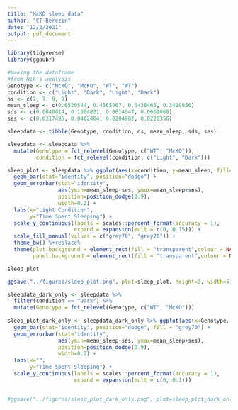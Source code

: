 ```yaml
---
title: "McKO sleep data"
author: "CT Berezin"
date: "12/2/2021"
output: pdf_document
---
```


```r
library(tidyverse)
library(ggpubr)
```

```r
#making the dataframe
#from Nik's analysis
Genotype <- c("McKO", "McKO", "WT", "WT")
condition <- c("Light", "Dark", "Light", "Dark")
ns <- c(7, 7, 9, 9)
mean_sleep <- c(0.6520544, 0.4565667, 0.6436465, 0.3419856)
sds <- c(0.0840014, 0.1064821, 0.0614947, 0.0661068)
ses <- c(0.0317495, 0.0402464, 0.0204982, 0.0220356)

sleepdata <- tibble(Genotype, condition, ns, mean_sleep, sds, ses)

sleepdata <- sleepdata %>% 
  mutate(Genotype = fct_relevel(Genotype, c("WT", "McKO")),
         condition = fct_relevel(condition, c("Light", "Dark")))
```

```r
sleep_plot <- sleepdata %>% ggplot(aes(x=condition, y=mean_sleep, fill=Genotype)) +
  geom_bar(stat="identity", position="dodge") +
  geom_errorbar(stat="identity",
                aes(ymin=mean_sleep-ses, ymax=mean_sleep+ses),
                position=position_dodge(0.9),
                width=0.2) +
  labs(x="Light Condition",
       y="Time Spent Sleeping") +
  scale_y_continuous(labels = scales::percent_format(accuracy = 1),
                     expand = expansion(mult = c(0, 0.15))) +
  scale_fill_manual(values = c("grey70", "grey20")) +
  theme_bw() %+replace%
  theme(plot.background = element_rect(fill = "transparent",colour = NA),
        panel.background = element_rect(fill = "transparent",colour = NA))

sleep_plot

ggsave("../figures/sleep_plot.png", plot=sleep_plot, height=3, width=5)
```

```r
sleepdata_dark_only <- sleepdata %>%
  filter(condition == "Dark") %>% 
  mutate(Genotype = fct_relevel(Genotype, c("WT", "McKO")))
  
sleep_plot_dark_only <- sleepdata_dark_only %>% ggplot(aes(x=Genotype, y=mean_sleep)) +
  geom_bar(stat="identity", position="dodge", fill = "grey70") +
  geom_errorbar(stat="identity",
                aes(ymin=mean_sleep-ses, ymax=mean_sleep+ses),
                position=position_dodge(0.9),
                width=0.2) +
  labs(x="",
       y="Time Spent Sleeping") +
  scale_y_continuous(labels = scales::percent_format(accuracy = 1),
                     expand = expansion(mult = c(0, 0.1)))


#ggsave("../figures/sleep_plot_dark_only.png", plot=sleep_plot_dark_only, height=2, width=2.5)
```